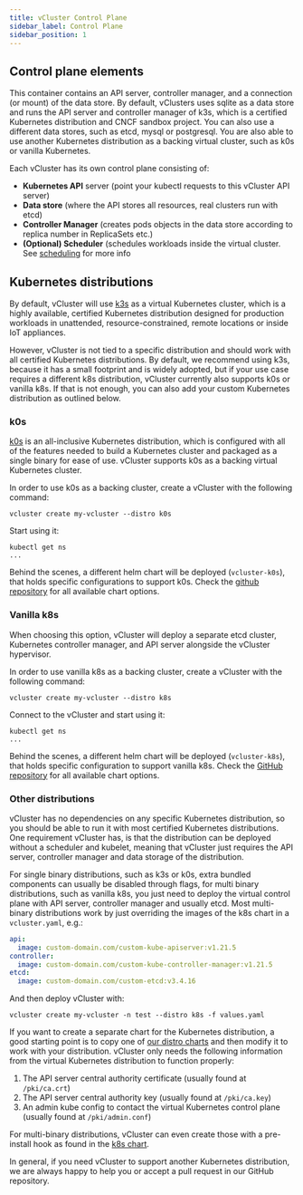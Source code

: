 ```yaml
---
title: vCluster Control Plane
sidebar_label: Control Plane
sidebar_position: 1
---
```


## Control plane elements

This container contains an API server, controller manager, and a connection (or mount) of the data store. By default, vClusters uses sqlite as a data store and runs the API server and controller manager of k3s, which is a certified Kubernetes distribution and CNCF sandbox project. You can also use a different data stores, such as etcd, mysql or postgresql. You are also able to use another Kubernetes distribution as a backing virtual cluster, such as k0s or vanilla Kubernetes.

Each vCluster has its own control plane consisting of:
- **Kubernetes API** server (point your kubectl requests to this vCluster API server)
- **Data store** (where the API stores all resources, real clusters run with etcd)
- **Controller Manager** (creates pods objects in the data store according to replica number in ReplicaSets etc.)
- **(Optional) Scheduler** (schedules workloads inside the virtual cluster. See [scheduling](/architecture/scheduling.mdx) for more info


## Kubernetes distributions


By default, vCluster will use [k3s](https://github.com/k3s-io/k3s) as a virtual Kubernetes cluster, which is a highly available, certified Kubernetes distribution designed for production workloads in unattended, resource-constrained, remote locations or inside IoT appliances.

However, vCluster is not tied to a specific distribution and should work with all certified Kubernetes distributions. By default, we recommend using k3s, because it has a small footprint and is widely adopted, but if your use case requires a different k8s distribution, vCluster currently also supports k0s or vanilla k8s. If that is not enough, you can also add your custom Kubernetes distribution as outlined below.

### k0s

[k0s](https://github.com/k0sproject/k0s) is an all-inclusive Kubernetes distribution, which is configured with all of the features needed to build a Kubernetes cluster and packaged as a single binary for ease of use. vCluster supports k0s as a backing virtual Kubernetes cluster.

In order to use k0s as a backing cluster, create a vCluster with the following command:

```
vcluster create my-vcluster --distro k0s
```

Start using it:
```
kubectl get ns
...
```

Behind the scenes, a different helm chart will be deployed (`vcluster-k0s`), that holds specific configurations to support k0s. Check the [github repository](https://github.com/loft-sh/vcluster/tree/main/charts/k0s) for all available chart options.

### Vanilla k8s

When choosing this option, vCluster will deploy a separate etcd cluster, Kubernetes controller manager, and API server alongside the vCluster hypervisor.

In order to use vanilla k8s as a backing cluster, create a vCluster with the following command:

```
vcluster create my-vcluster --distro k8s
```

Connect to the vCluster and start using it:
```
kubectl get ns
...
```

Behind the scenes, a different helm chart will be deployed (`vcluster-k8s`), that holds specific configuration to support vanilla k8s. Check the [GitHub repository](https://github.com/loft-sh/vcluster/tree/main/charts/k8s) for all available chart options.

### Other distributions

vCluster has no dependencies on any specific Kubernetes distribution, so you should be able to run it with most certified Kubernetes distributions.
One requirement vCluster has, is that the distribution can be deployed without a scheduler and kubelet, meaning that vCluster just requires the API server, controller manager and data storage of the distribution.

For single binary distributions, such as k3s or k0s, extra bundled components can usually be disabled through flags, for multi binary distributions, such as vanilla k8s, you just need to deploy the virtual control plane with API server, controller manager and usually etcd.
Most multi-binary distributions work by just overriding the images of the k8s chart in a `vcluster.yaml`, e.g.:

```yaml
api:
  image: custom-domain.com/custom-kube-apiserver:v1.21.5
controller:
  image: custom-domain.com/custom-kube-controller-manager:v1.21.5
etcd:
  image: custom-domain.com/custom-etcd:v3.4.16
```

And then deploy vCluster with:

```
vcluster create my-vcluster -n test --distro k8s -f values.yaml
```

If you want to create a separate chart for the Kubernetes distribution, a good starting point is to copy one of [our distro charts](https://github.com/loft-sh/vcluster/tree/main/charts) and then modify it to work with your distribution.
vCluster only needs the following information from the virtual Kubernetes distribution to function properly:
1. The API server central authority certificate (usually found at `/pki/ca.crt`)
2. The API server central authority key (usually found at `/pki/ca.key`)
3. An admin kube config to contact the virtual Kubernetes control plane (usually found at `/pki/admin.conf`)

For multi-binary distributions, vCluster can even create those with a pre-install hook as found in the [k8s chart](https://github.com/loft-sh/vcluster/tree/main/charts/k8s/templates).

In general, if you need vCluster to support another Kubernetes distribution, we are always happy to help you or accept a pull request in our GitHub repository.
